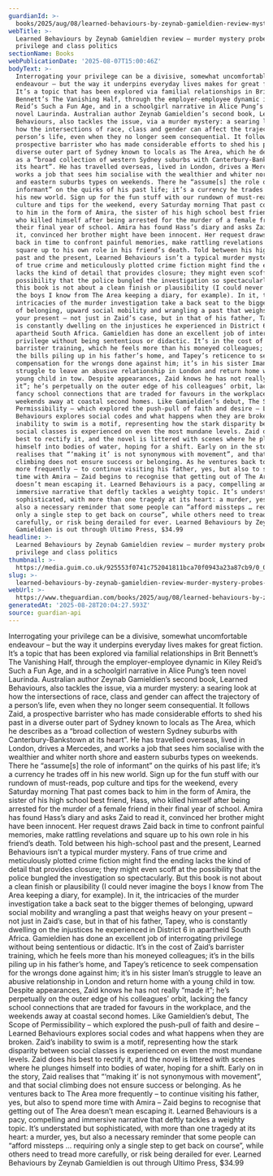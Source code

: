 ```yaml
---
guardianId: >-
  books/2025/aug/08/learned-behaviours-by-zeynab-gamieldien-review-mystery-probes-privilege-and-class-politics
webTitle: >-
  Learned Behaviours by Zeynab Gamieldien review – murder mystery probes
  privilege and class politics
sectionName: Books
webPublicationDate: '2025-08-07T15:00:46Z'
bodyText: >-
  Interrogating your privilege can be a divisive, somewhat uncomfortable
  endeavour – but the way it underpins everyday lives makes for great fiction.
  It’s a topic that has been explored via familial relationships in Brit
  Bennett’s The Vanishing Half, through the employer-employee dynamic in Kiley
  Reid’s Such a Fun Age, and in a schoolgirl narrative in Alice Pung’s teen
  novel Laurinda. Australian author Zeynab Gamieldien’s second book, Learned
  Behaviours, also tackles the issue, via a murder mystery: a searing look at
  how the intersections of race, class and gender can affect the trajectory of a
  person’s life, even when they no longer seem consequential. It follows Zaid, a
  prospective barrister who has made considerable efforts to shed his past in a
  diverse outer part of Sydney known to locals as The Area, which he describes
  as a “broad collection of western Sydney suburbs with Canterbury-Bankstown at
  its heart”. He has travelled overseas, lived in London, drives a Mercedes, and
  works a job that sees him socialise with the wealthier and whiter north shore
  and eastern suburbs types on weekends. There he “assume[s] the role of
  informant” on the quirks of his past life; it’s a currency he trades off in
  his new world. Sign up for the fun stuff with our rundown of must-reads, pop
  culture and tips for the weekend, every Saturday morning That past comes back
  to him in the form of Amira, the sister of his high school best friend, Hass,
  who killed himself after being arrested for the murder of a female friend in
  their final year of school. Amira has found Hass’s diary and asks Zaid to read
  it, convinced her brother might have been innocent. Her request draws Zaid
  back in time to confront painful memories, make rattling revelations and
  square up to his own role in his friend’s death. Told between his high-school
  past and the present, Learned Behaviours isn’t a typical murder mystery. Fans
  of true crime and meticulously plotted crime fiction might find the ending
  lacks the kind of detail that provides closure; they might even scoff at the
  possibility that the police bungled the investigation so spectacularly. But
  this book is not about a clean finish or plausibility (I could never imagine
  the boys I know from The Area keeping a diary, for example). In it, the
  intricacies of the murder investigation take a back seat to the bigger themes
  of belonging, upward social mobility and wrangling a past that weighs heavy on
  your present – not just in Zaid’s case, but in that of his father, Tapey, who
  is constantly dwelling on the injustices he experienced in District 6 in
  apartheid South Africa. Gamieldien has done an excellent job of interrogating
  privilege without being sententious or didactic. It’s in the cost of Zaid’s
  barrister training, which he feels more than his moneyed colleagues; it’s in
  the bills piling up in his father’s home, and Tapey’s reticence to seek
  compensation for the wrongs done against him; it’s in his sister Iman’s
  struggle to leave an abusive relationship in London and return home with a
  young child in tow. Despite appearances, Zaid knows he has not really “made
  it”; he’s perpetually on the outer edge of his colleagues’ orbit, lacking the
  fancy school connections that are traded for favours in the workplace, and the
  weekends away at coastal second homes. Like Gamieldien’s debut, The Scope of
  Permissibility – which explored the push-pull of faith and desire – Learned
  Behaviours explores social codes and what happens when they are broken. Zaid’s
  inability to swim is a motif, representing how the stark disparity between
  social classes is experienced on even the most mundane levels. Zaid does his
  best to rectify it, and the novel is littered with scenes where he plunges
  himself into bodies of water, hoping for a shift. Early on in the story, Zaid
  realises that “‘making it’ is not synonymous with movement”, and that social
  climbing does not ensure success or belonging. As he ventures back to The Area
  more frequently – to continue visiting his father, yes, but also to spend more
  time with Amira – Zaid begins to recognise that getting out of The Area
  doesn’t mean escaping it. Learned Behaviours is a pacy, compelling and
  immersive narrative that deftly tackles a weighty topic. It’s understated but
  sophisticated, with more than one tragedy at its heart: a murder, yes, but
  also a necessary reminder that some people can “afford missteps … requiring
  only a single step to get back on course”, while others need to tread more
  carefully, or risk being derailed for ever. Learned Behaviours by Zeynab
  Gamieldien is out through Ultimo Press, $34.99
headline: >-
  Learned Behaviours by Zeynab Gamieldien review – murder mystery probes
  privilege and class politics
thumbnail: >-
  https://media.guim.co.uk/925553f0741c752041811bca70f0943a23a87cb9/0_0_5000_4000/500.jpg
slug: >-
  learned-behaviours-by-zeynab-gamieldien-review-murder-mystery-probes-privilege-and-class-politics
webUrl: >-
  https://www.theguardian.com/books/2025/aug/08/learned-behaviours-by-zeynab-gamieldien-review-mystery-probes-privilege-and-class-politics
generatedAt: '2025-08-28T20:04:27.593Z'
source: guardian-api
---
```

Interrogating your privilege can be a divisive, somewhat uncomfortable endeavour – but the way it underpins everyday lives makes for great fiction. It’s a topic that has been explored via familial relationships in Brit Bennett’s The Vanishing Half, through the employer-employee dynamic in Kiley Reid’s Such a Fun Age, and in a schoolgirl narrative in Alice Pung’s teen novel Laurinda. Australian author Zeynab Gamieldien’s second book, Learned Behaviours, also tackles the issue, via a murder mystery: a searing look at how the intersections of race, class and gender can affect the trajectory of a person’s life, even when they no longer seem consequential. It follows Zaid, a prospective barrister who has made considerable efforts to shed his past in a diverse outer part of Sydney known to locals as The Area, which he describes as a “broad collection of western Sydney suburbs with Canterbury-Bankstown at its heart”. He has travelled overseas, lived in London, drives a Mercedes, and works a job that sees him socialise with the wealthier and whiter north shore and eastern suburbs types on weekends. There he “assume[s] the role of informant” on the quirks of his past life; it’s a currency he trades off in his new world. Sign up for the fun stuff with our rundown of must-reads, pop culture and tips for the weekend, every Saturday morning That past comes back to him in the form of Amira, the sister of his high school best friend, Hass, who killed himself after being arrested for the murder of a female friend in their final year of school. Amira has found Hass’s diary and asks Zaid to read it, convinced her brother might have been innocent. Her request draws Zaid back in time to confront painful memories, make rattling revelations and square up to his own role in his friend’s death. Told between his high-school past and the present, Learned Behaviours isn’t a typical murder mystery. Fans of true crime and meticulously plotted crime fiction might find the ending lacks the kind of detail that provides closure; they might even scoff at the possibility that the police bungled the investigation so spectacularly. But this book is not about a clean finish or plausibility (I could never imagine the boys I know from The Area keeping a diary, for example). In it, the intricacies of the murder investigation take a back seat to the bigger themes of belonging, upward social mobility and wrangling a past that weighs heavy on your present – not just in Zaid’s case, but in that of his father, Tapey, who is constantly dwelling on the injustices he experienced in District 6 in apartheid South Africa. Gamieldien has done an excellent job of interrogating privilege without being sententious or didactic. It’s in the cost of Zaid’s barrister training, which he feels more than his moneyed colleagues; it’s in the bills piling up in his father’s home, and Tapey’s reticence to seek compensation for the wrongs done against him; it’s in his sister Iman’s struggle to leave an abusive relationship in London and return home with a young child in tow. Despite appearances, Zaid knows he has not really “made it”; he’s perpetually on the outer edge of his colleagues’ orbit, lacking the fancy school connections that are traded for favours in the workplace, and the weekends away at coastal second homes. Like Gamieldien’s debut, The Scope of Permissibility – which explored the push-pull of faith and desire – Learned Behaviours explores social codes and what happens when they are broken. Zaid’s inability to swim is a motif, representing how the stark disparity between social classes is experienced on even the most mundane levels. Zaid does his best to rectify it, and the novel is littered with scenes where he plunges himself into bodies of water, hoping for a shift. Early on in the story, Zaid realises that “‘making it’ is not synonymous with movement”, and that social climbing does not ensure success or belonging. As he ventures back to The Area more frequently – to continue visiting his father, yes, but also to spend more time with Amira – Zaid begins to recognise that getting out of The Area doesn’t mean escaping it. Learned Behaviours is a pacy, compelling and immersive narrative that deftly tackles a weighty topic. It’s understated but sophisticated, with more than one tragedy at its heart: a murder, yes, but also a necessary reminder that some people can “afford missteps … requiring only a single step to get back on course”, while others need to tread more carefully, or risk being derailed for ever. Learned Behaviours by Zeynab Gamieldien is out through Ultimo Press, $34.99
